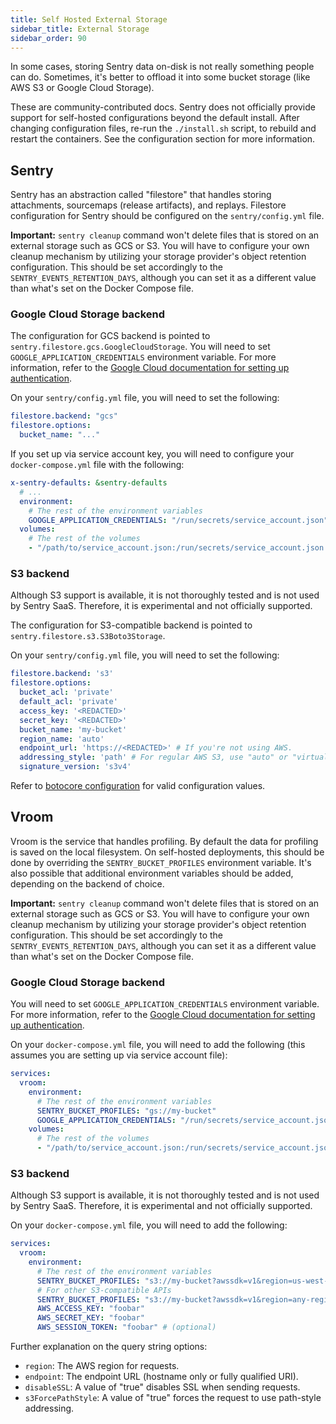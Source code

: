 ```yaml
---
title: Self Hosted External Storage
sidebar_title: External Storage
sidebar_order: 90
---
```


In some cases, storing Sentry data on-disk is not really something people can do. Sometimes, it's better to offload it into some bucket storage (like AWS S3 or Google Cloud Storage).

<Alert title="Important" level="warning">
    These are community-contributed docs. Sentry does not officially provide support for self-hosted configurations beyond the default install.
</Alert>
<Alert title="Note">
    After changing configuration files, re-run the <code>./install.sh</code> script, to rebuild and restart the containers. See the <Link to="/self-hosted/#configuration">configuration section</Link> for more information.
</Alert>

## Sentry

Sentry has an abstraction called "filestore" that handles storing attachments, sourcemaps (release artifacts), and replays. Filestore configuration for Sentry should be configured on the `sentry/config.yml` file.

**Important:** `sentry cleanup` command won't delete files that is stored on an external storage such as GCS or S3. You will have to configure your own cleanup mechanism by utilizing your storage provider's object retention configuration. This should be set accordingly to the `SENTRY_EVENTS_RETENTION_DAYS`, although you can set it as a different value than what's set on the Docker Compose file.

### Google Cloud Storage backend

The configuration for GCS backend is pointed to `sentry.filestore.gcs.GoogleCloudStorage`. You will need to set `GOOGLE_APPLICATION_CREDENTIALS` environment variable. For more information, refer to the [Google Cloud documentation for setting up authentication](https://cloud.google.com/storage/docs/reference/libraries#setting_up_authentication).

On your `sentry/config.yml` file, you will need to set the following:

```yaml
filestore.backend: "gcs"
filestore.options:
  bucket_name: "..."
```

If you set up via service account key, you will need to configure your `docker-compose.yml` file with the following:

```yaml
x-sentry-defaults: &sentry-defaults
  # ...
  environment:
    # The rest of the environment variables
    GOOGLE_APPLICATION_CREDENTIALS: "/run/secrets/service_account.json"
  volumes:
    # The rest of the volumes
    - "/path/to/service_account.json:/run/secrets/service_account.json:ro"
```

### S3 backend

<Alert title="Warning" level="warning">
  Although S3 support is available, it is not thoroughly tested and is not used by Sentry SaaS. Therefore, it is experimental and not officially supported.
</Alert>

The configuration for S3-compatible backend is pointed to `sentry.filestore.s3.S3Boto3Storage`.

On your `sentry/config.yml` file, you will need to set the following:

```yaml
filestore.backend: 's3'
filestore.options:
  bucket_acl: 'private'
  default_acl: 'private'
  access_key: '<REDACTED>'
  secret_key: '<REDACTED>'
  bucket_name: 'my-bucket'
  region_name: 'auto'
  endpoint_url: 'https://<REDACTED>' # If you're not using AWS.
  addressing_style: 'path' # For regular AWS S3, use "auto" or "virtual". For other S3-compatible API like MinIO or Ceph, use "path".
  signature_version: 's3v4'
```

Refer to [botocore configuration](https://botocore.amazonaws.com/v1/documentation/api/latest/reference/config.html) for valid configuration values.

## Vroom

Vroom is the service that handles profiling. By default the data for profiling is saved on the local filesystem. On self-hosted deployments, this should be done by overriding the `SENTRY_BUCKET_PROFILES` environment variable. It's also possible that additional environment variables should be added, depending on the backend of choice.

**Important:** `sentry cleanup` command won't delete files that is stored on an external storage such as GCS or S3. You will have to configure your own cleanup mechanism by utilizing your storage provider's object retention configuration. This should be set accordingly to the `SENTRY_EVENTS_RETENTION_DAYS`, although you can set it as a different value than what's set on the Docker Compose file.

### Google Cloud Storage backend

You will need to set `GOOGLE_APPLICATION_CREDENTIALS` environment variable. For more information, refer to the [Google Cloud documentation for setting up authentication](https://cloud.google.com/storage/docs/reference/libraries#setting_up_authentication).

On your `docker-compose.yml` file, you will need to add the following (this assumes you are setting up via service account file):

```yaml
services:
  vroom:
    environment:
      # The rest of the environment variables
      SENTRY_BUCKET_PROFILES: "gs://my-bucket"
      GOOGLE_APPLICATION_CREDENTIALS: "/run/secrets/service_account.json"
    volumes:
      # The rest of the volumes
      - "/path/to/service_account.json:/run/secrets/service_account.json:ro"
```

### S3 backend

<Alert title="Warning" level="warning">
  Although S3 support is available, it is not thoroughly tested and is not used by Sentry SaaS. Therefore, it is experimental and not officially supported.
</Alert>

On your `docker-compose.yml` file, you will need to add the following:

```yaml
services:
  vroom:
    environment:
      # The rest of the environment variables
      SENTRY_BUCKET_PROFILES: "s3://my-bucket?awssdk=v1&region=us-west-1&endpoint=amazonaws.com"
      # For other S3-compatible APIs
      SENTRY_BUCKET_PROFILES: "s3://my-bucket?awssdk=v1&region=any-region&endpoint=minio.yourcompany.com&s3ForcePathStyle=true&disableSSL"
      AWS_ACCESS_KEY: "foobar"
      AWS_SECRET_KEY: "foobar"
      AWS_SESSION_TOKEN: "foobar" # (optional)
```

Further explanation on the query string options:
- `region`: The AWS region for requests.
- `endpoint`: The endpoint URL (hostname only or fully qualified URI).
- `disableSSL`: A value of "true" disables SSL when sending requests.
- `s3ForcePathStyle`: A value of "true" forces the request to use path-style addressing.
